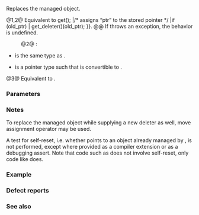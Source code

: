 {{cpp/memory/unique_ptr/title|reset}}
{{cpp/memory/unique_ptr/navbar}}
{{dcl begin}}
{{dcl h|members of the primary template, unique_ptr&lt;T&gt;}}
{{dcla|num=1|constexpr=c++23|1=
void reset( pointer ptr = pointer() ) noexcept;
}}
{{dcl h|members of the specialization unique_ptr&lt;T[]&gt;}}
{{dcla|num=2|constexpr=c++23|1=
template&lt; class U &gt; 
void reset( U ptr ) noexcept;
}}
{{dcla|num=3|constexpr=c++23|1=
void reset( std::nullptr_t = nullptr ) noexcept;
}}
{{dcl end}}

Replaces the managed object.

@1,2@ Equivalent to {{c multi
|auto old_ptr {{=}} get();
|/* assigns “ptr” to the stored pointer */
|if (old_ptr)
|    get_deleter()(old_ptr);
}}.
@@ If {{c|get_deleter()(old_ptr)}} throws an exception, the behavior is undefined.
:@2@ {{cpp/enable if|{{tt|U}} is the same type as {{tt|pointer}}, or all following conditions are satisfied}}:
* {{tt|pointer}} is the same type as {{tt|element_type*}}.
* {{tt|U}} is a pointer type {{tt|V*}} such that {{tt|V(*)[]}} is convertible to {{tt|element_type(*)[]}}.

@3@ Equivalent to {{c|reset(pointer())}}.

===Parameters===
{{par begin}}
{{par|ptr|pointer to a new object to manage}}
{{par end}}

===Notes===
To replace the managed object while supplying a new deleter as well, move assignment operator may be used.

A test for self-reset, i.e. whether {{c|ptr}} points to an object already managed by {{c|*this}}, is not performed, except where provided as a compiler extension or as a debugging assert. Note that code such as {{c|p.reset(p.release())}} does not involve self-reset, only code like {{c|p.reset(p.get())}} does. 

===Example===
{{example
|code=
#include &lt;iostream&gt;
#include &lt;memory&gt;

struct Foo // object to manage
{
    Foo() { std::cout &lt;&lt; "Foo...\n"; }
    ~Foo() { std::cout &lt;&lt; "~Foo...\n"; }
};

struct D // deleter
{
    void operator() (Foo* p)
    {
        std::cout &lt;&lt; "Calling delete for Foo object... \n";
        delete p;
    }
};

int main()
{
    std::cout &lt;&lt; "Creating new Foo...\n";
    std::unique_ptr&lt;Foo, D&gt; up(new Foo(), D()); // up owns the Foo pointer (deleter D)
    
    std::cout &lt;&lt; "Replace owned Foo with a new Foo...\n";
    up.reset(new Foo());  // calls deleter for the old one
    
    std::cout &lt;&lt; "Release and delete the owned Foo...\n";
    up.reset(nullptr);      
}
|output=
Creating new Foo...
Foo...
Replace owned Foo with a new Foo...
Foo...
Calling delete for Foo object...
~Foo...
Release and delete the owned Foo...
Calling delete for Foo object...
~Foo...
}}

===Defect reports===
{{dr list begin}}
{{dr list item|wg=lwg|dr=2118|std=C++11|before={{tt|1=unique_ptr&lt;T[]&gt;::reset}} rejected qualification conversions|after=accepts}}
{{dr list item|wg=lwg|dr=2169|std=C++11|before=the overload {{tt|1=unique_ptr&lt;T[]&gt;::reset(pointer)}} existed|after=removed the overload}}
{{dr list end}}

===See also===
{{dsc begin}}
{{dsc inc|cpp/memory/unique_ptr/dsc release}}
{{dsc end}}

{{langlinks|de|es|fr|it|ja|pt|ru|zh}}